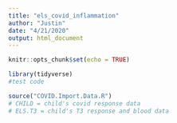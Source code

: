 ```yaml
---
title: "els_covid_inflammation"
author: "Justin"
date: "4/21/2020"
output: html_document
---
```


```r
knitr::opts_chunk$set(echo = TRUE)
```

```r
library(tidyverse)
#test code
```

```r
source("COVID.Import.Data.R")
# CHILD = child's covid response data
# ELS.T3 = child's T3 response and blood data
```

